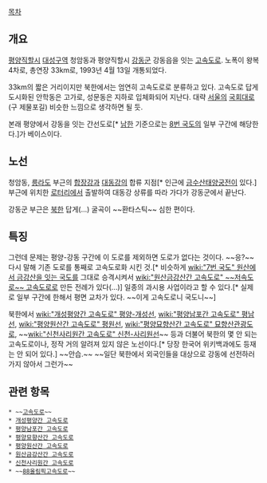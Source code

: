 [[목차]]

== 개요 ==
[[평양직할시]] [[대성구역]] 청암동과 평양직할시 [[강동군]] 강동읍을 잇는 [[고속도로]]. 노폭이 왕복 4차로, 총연장 33km로, 1993년 4월 13일 개통되었다.

33km의 짧은 거리이지만 북한에서는 엄연히 고속도로로 분류하고 있다. 고속도로 답게 도시화된 안학동은 고가로, 성문동은 지하로 입체화되어 지난다. 대략 [[서울]]의 [[국회대로]](구 제물포길) 비슷한 느낌으로 생각하면 될 듯.

본래 평양에서 강동을 잇는 간선도로[* [[남한]] 기준으로는 [[8번 국도]]의 일부 구간에 해당한다.]가 베이스이다.
== 노선 ==
청암동, [[릉라도]] 부근의 [[합장강]]과 [[대동강]]의 합류 지점[* 인근에 [[금수산태양궁전]]이 있다.] 부근에 위치한 [[로터리]]에서 출발하여 대동강 상류를 따라 가다가 강동군에서 끝난다.

강동군 부근은 [[북한]] 답게(...) 굴곡이 ~~환타스틱~~ 심한 편이다.

== 특징 ==
그런데 문제는 평양-강동 구간에 이 도로를 제외하면 도로가 없다는 것이다. ~~응?~~ 다시 말해 기존 도로를 통째로 고속도로화 시킨 것.[* 비슷하게 [[wiki:"7번 국도" 원산에서 금강산을 잇는 국도]]를 그대로 승격시켜서 [[wiki:"원산금강산간 고속도로" ~~저속도로~~ 고속도로]]로 만든 전례가 있다(...)] 일종의 과시용 사업이라고 할 수 있다.[* 실제로 일부 구간에 한해서 평면 교차가 있다. ~~이게 고속도로니 국도니~~]

북한에서 [[wiki:"개성평양간 고속도로" 평양-개성선]], [[wiki:"평양남포간 고속도로" 평남선]], [[wiki:"평양원산간 고속도로" 평원선]], [[wiki:"평양묘향산간 고속도로" 묘향산관광도로]], ~~[[wiki:"신천사리원간 고속도로" 신천-사리원선]]~~ 등과 더불어 북한의 몇 안 되는 고속도로이나, 정작 거의 알려져 있지 않은 노선이다.[* 당장 한국어 위키백과에도 등재는 안 되어 있다.] ~~안습.~~ ~~일단 북한에서 외국인들을 대상으로 강동에 선전하러 가지 않아서 그런가~~

== 관련 항목 ==
 * ~~[[고속도로]]~~
 * [[개성평양간 고속도로]]
 * [[평양남포간 고속도로]]
 * [[평양묘향산간 고속도로]]
 * [[평양원산간 고속도로]]
 * [[원산금강산간 고속도로]]
 * [[신천사리원간 고속도로]]
 * ~~[[88올림픽고속도로]]~~
